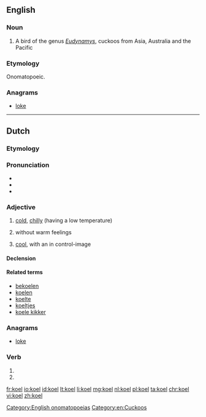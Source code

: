 ==English==
{{wikipedia}}

===Noun===
{{en-noun}}

# A bird of the genus ''[[Eudynamys]]'', cuckoos from Asia, Australia and the Pacific
<!--very melodious voice. (In India, the word "koel" is synonymous to "nightingale")-->

===Etymology===
Onomatopoeic.[[Category:English onomatopoeias]]
[[Category:en:Cuckoos]]

===Anagrams===
* [[loke#English|loke]]

----

==Dutch==

===Etymology===
{{PIE root|nl|gel}}
{{rfe|lang=nl}}

===Pronunciation===
* {{rhymes|ul|lang=nl}}
* {{audio|Nl-koel.ogg|Audio|lang=nl}}
* {{homophones|cool|lang=nl}}

===Adjective===
{{nl-adj}}

# {{context|literally|lang=nl}} [[cold]], [[chilly]] (having a low temperature)
# {{context|figuratively|lang=nl}} without warm feelings
# {{context|figuratively|lang=nl}} [[cool]], with an in control-image

====Declension====
{{nl-decl-adj}}

====Related terms====
* [[bekoelen]]
* [[koelen]]
* [[koelte]]
* [[koeltjes]]
* [[koele kikker]]

===Anagrams===
* [[loke#Dutch|loke]]

===Verb===
{{nl-verb-form}}

# {{nl-verb form of|p=1|n=sg|t=pres|m=ind|koelen}}
# {{nl-verb form of|m=imp|koelen}}

[[fr:koel]]
[[io:koel]]
[[id:koel]]
[[lt:koel]]
[[li:koel]]
[[mg:koel]]
[[nl:koel]]
[[pl:koel]]
[[ta:koel]]
[[chr:koel]]
[[vi:koel]]
[[zh:koel]]